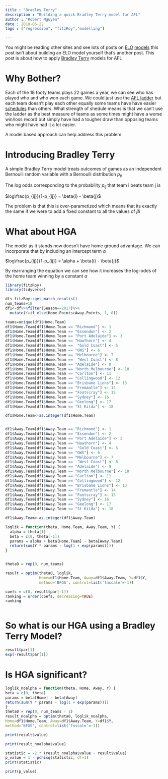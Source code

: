 ```yaml
---
title : "Bradley Terry"
description : "Building a quick Bradley Terry model for AFL"
author : "Robert Nguyen"
date : 2018-06-22
tags : ["regression", "fitzRoy","modelling"]

---
```



You might be reading other sites and see lots of posts on [ELO](https://thearcfooty.com/2016/12/29/introducing-the-arcs-ratings-system/) [models](http://figuringfooty.com/2015/10/09/the-simpelo-team-ratings/) this post isn't about building an ELO model yourself that's another post. This post is about how to apply [Bradley Terry](https://en.wikipedia.org/wiki/Bradley%E2%80%93Terry_model) models for AFL

# Why Bother?

Each of the 18 footy teams plays 22 games a year, we can see who has played who and who won each game. We could just use the [AFL ladder](http://www.afl.com.au/ladder) but each team doesn't play each other equally some teams have have easier [schedules](http://www.matterofstats.com/mafl-stats-journal/2016/10/27/an-analysis-of-strength-of-schedule-for-the-2018-fixture) than others. What strength of shedule means is that we can't use the ladder as the best measure of teams as some times might have a worse win/loss record but simply have had a tougher draw than opposing teams who might have had it a lot easier. 

A model based approach can help address this problem. 

# Introducing Bradley Terry

A simple Bradley Terry model treats outcomes of games as an independent Bernoulli random variable with a Bernoulli distribution $p_{ij}$ 

The log odds corresponding to the probability $p_{ij}$  that team i beats team j is

$log\frac{p_{ij}}{1-p_{ij}} = \beta{i} - \beta{j}$

The problem is that this is over-parametized which means that its exactly the same if we were to add a fixed constant to all the values of $\beta{i}$

# What about HGA

The model as it stands now doesn't have home ground advantage. We can incorporate that by including an intercept term $\alpha$ 

$log\frac{p_{ij}}{1-p_{ij}} = \alpha + \beta{i} - \beta{j}$

By rearranging the equation we can see how it increases the log-odds of the home team winning by a constant $\alpha$ 


```r
library(fitzRoy)
library(tidyverse)

df<-fitzRoy::get_match_results()
num_teams=18
df1<-df%>%filter(Season==2017)%>%
  mutate(Y=if_else(Home.Points>Away.Points, 1, 0))

teams=unique(df1$Home.Team)
df1$Home.Team[df1$Home.Team == "Richmond"] <- 1
df1$Home.Team[df1$Home.Team == "Essendon"] <- 2
df1$Home.Team[df1$Home.Team == "Port Adelaide"] <- 3
df1$Home.Team[df1$Home.Team == "Hawthorn"] <- 4
df1$Home.Team[df1$Home.Team ==  "Gold Coast"] <- 5
df1$Home.Team[df1$Home.Team == "GWS"] <- 6
df1$Home.Team[df1$Home.Team == "Melbourne"] <- 7
df1$Home.Team[df1$Home.Team ==  "West Coast"] <- 8
df1$Home.Team[df1$Home.Team == "Adelaide"] <- 9
df1$Home.Team[df1$Home.Team == "North Melbourne"] <- 10
df1$Home.Team[df1$Home.Team == "Carlton"] <- 11
df1$Home.Team[df1$Home.Team == "Collingwood"] <- 12
df1$Home.Team[df1$Home.Team == "Brisbane Lions"] <- 13
df1$Home.Team[df1$Home.Team == "Fremantle"] <- 14
df1$Home.Team[df1$Home.Team == "Footscray"] <- 15
df1$Home.Team[df1$Home.Team == "Sydney"] <- 16
df1$Home.Team[df1$Home.Team == "Geelong"] <- 17
df1$Home.Team[df1$Home.Team == "St Kilda"] <- 18

df1$Home.Team<-as.integer(df1$Home.Team)


df1$Away.Team[df1$Away.Team == "Richmond"] <- 1
df1$Away.Team[df1$Away.Team == "Essendon"] <- 2
df1$Away.Team[df1$Away.Team == "Port Adelaide"] <- 3
df1$Away.Team[df1$Away.Team == "Hawthorn"] <- 4
df1$Away.Team[df1$Away.Team ==  "Gold Coast"] <- 5
df1$Away.Team[df1$Away.Team == "GWS"] <- 6
df1$Away.Team[df1$Away.Team == "Melbourne"] <- 7
df1$Away.Team[df1$Away.Team ==  "West Coast"] <- 8
df1$Away.Team[df1$Away.Team == "Adelaide"] <- 9
df1$Away.Team[df1$Away.Team == "North Melbourne"] <- 10
df1$Away.Team[df1$Away.Team == "Carlton"] <- 11
df1$Away.Team[df1$Away.Team == "Collingwood"] <- 12
df1$Away.Team[df1$Away.Team == "Brisbane Lions"] <- 13
df1$Away.Team[df1$Away.Team == "Fremantle"] <- 14
df1$Away.Team[df1$Away.Team == "Footscray"] <- 15
df1$Away.Team[df1$Away.Team == "Sydney"] <- 16
df1$Away.Team[df1$Away.Team == "Geelong"] <- 17
df1$Away.Team[df1$Away.Team == "St Kilda"] <- 18

df1$Away.Team<-as.integer(df1$Away.Team)

loglik = function(theta, Home.Team, Away.Team, Y) {
  alpha = theta[1]
  beta = c(0, theta[-1])
  params = alpha + beta[Home.Team] - beta[Away.Team]
  return(sum(Y * params - log(1 + exp(params))))
}


theta0 = rep(0, num_teams)

result = optim(theta0, loglik,
               Home=df1$Home.Team, Away=df1$Away.Team, Y=df1$Y,
               method='BFGS', control=list('fnscale'=-1))

coefs = c(0, result$par[-1])
ranking = order(coefs, decreasing=TRUE)
ranking



```

# So what is our HGA using a Bradley Terry Model?

```r
result$par[1]
exp(-result$par[1])

```


# Is HGA significant? 

```r

loglik_noalpha = function(theta, Home, Away, Y) {
beta = c(0, theta)
params = beta[Home] - beta[Away]
return(sum(Y * params - log(1 + exp(params))))
}
theta0 = rep(0, num_teams - 1)
result_noalpha = optim(theta0, loglik_noalpha,
Home=df1$Home.Team, Away=df1$Away.Team, Y=df1$Y,
method='BFGS', control=list('fnscale'=-1))

print(result$value)

print(result_noalpha$value)

statistic = -2 * (result_noalpha$value - result$value)
p_value = 1 - pchisq(statistic, df=1)
print(statistic)

print(p_value)

```
